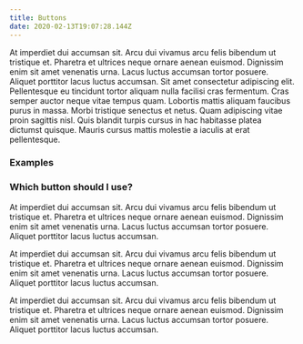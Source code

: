 ```yaml
---
title: Buttons
date: 2020-02-13T19:07:28.144Z
---
```


At imperdiet dui accumsan sit. Arcu dui vivamus arcu felis bibendum ut tristique et. Pharetra et ultrices neque ornare aenean euismod. Dignissim enim sit amet venenatis urna. Lacus luctus accumsan tortor posuere. Aliquet porttitor lacus luctus accumsan. Sit amet consectetur adipiscing elit. Pellentesque eu tincidunt tortor aliquam nulla facilisi cras fermentum. Cras semper auctor neque vitae tempus quam. Lobortis mattis aliquam faucibus purus in massa. Morbi tristique senectus et netus. Quam adipiscing vitae proin sagittis nisl. Quis blandit turpis cursus in hac habitasse platea dictumst quisque. Mauris cursus mattis molestie a iaculis at erat pellentesque.

### Examples 

<Buttons/>

### Which button should I use?

At imperdiet dui accumsan sit. Arcu dui vivamus arcu felis bibendum ut tristique et. Pharetra et ultrices neque ornare aenean euismod. Dignissim enim sit amet venenatis urna. Lacus luctus accumsan tortor posuere. Aliquet porttitor lacus luctus accumsan. 

At imperdiet dui accumsan sit. Arcu dui vivamus arcu felis bibendum ut tristique et. Pharetra et ultrices neque ornare aenean euismod. Dignissim enim sit amet venenatis urna. Lacus luctus accumsan tortor posuere. Aliquet porttitor lacus luctus accumsan. 

At imperdiet dui accumsan sit. Arcu dui vivamus arcu felis bibendum ut tristique et. Pharetra et ultrices neque ornare aenean euismod. Dignissim enim sit amet venenatis urna. Lacus luctus accumsan tortor posuere. Aliquet porttitor lacus luctus accumsan. 
